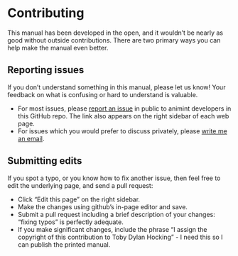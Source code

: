 # Contributing

This manual has been developed in the open, and it wouldn't be nearly as good without outside contributions.
There are two primary ways you can help make the manual even better.

## Reporting issues {#reporting-issues}

If you don't understand something in this manual, please let us know!
Your feedback on what is confusing or hard to understand is valuable.

* For most issues, please [report an issue](https://github.com/animint/animint-manual-en/issues/new) in public to animint developers in this GitHub repo. The link also appears on the right sidebar of each web page.
* For issues which you would prefer to discuss privately, please [write me an email](mailto:Toby.Hocking@R-Project.org).

## Submitting edits

If you spot a typo, or you know how to fix another issue, then feel free to edit the underlying page, and send a pull request:
  
* Click "<i class="bi bi-github"></i>Edit this page" on the right sidebar.
* Make the changes using github's in-page editor and save.
* Submit a pull request including a brief description of your changes: 
  "fixing typos" is perfectly adequate.
* If you make significant changes, include the phrase "I assign the 
  copyright of this contribution to Toby Dylan Hocking" - 
  I need this so I can publish the printed manual.
